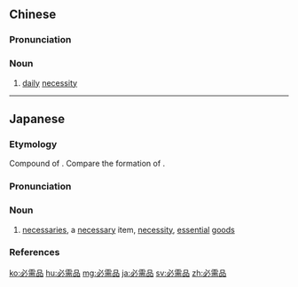 ==Chinese==
{{zh-forms|type=21}}

===Pronunciation===
{{zh-pron
|m=bìxūpǐn
|c=bit1 seoi1 ban2
|mn=pit-su-phín
|cat=n
}}

===Noun===
{{zh-noun|mw=件}}

# [[daily]] [[necessity]]

----

==Japanese==
{{ja-kanjitab|ひつ|じゅ|ひん|yomi=o}}

===Etymology===
Compound of {{compound|lang=ja|sort=ひつじゅひん|必需|tr1=hitsuju|t1=need, requirement, essentialness, indispensability|品|tr2=hin|t2=item, good}}. Compare the formation of {{cog|zh|必需品}}.

===Pronunciation===
{{ja-pron|yomi=o|ひつじゅひん|acc=0|acc_ref=DJR}}

===Noun===
{{ja-noun|ひつじゅひん}}

# [[necessaries]], a [[necessary]] item, [[necessity]], [[essential]] [[goods]]

===References===
<references/>

[[ko:必需品]]
[[hu:必需品]]
[[mg:必需品]]
[[ja:必需品]]
[[sv:必需品]]
[[zh:必需品]]